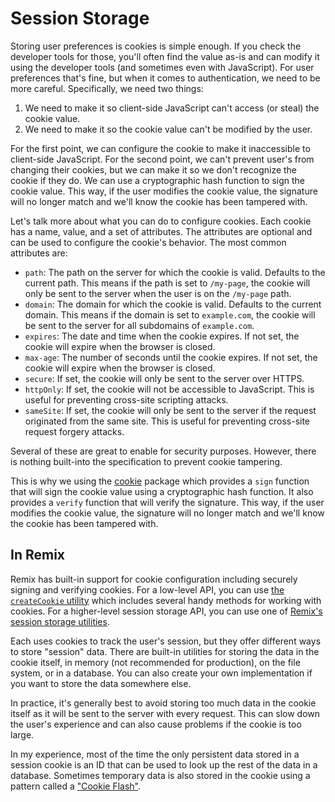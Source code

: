 # Session Storage

Storing user preferences is cookies is simple enough. If you check the developer
tools for those, you'll often find the value as-is and can modify it using the
developer tools (and sometimes even with JavaScript). For user preferences
that's fine, but when it comes to authentication, we need to be more careful.
Specifically, we need two things:

1. We need to make it so client-side JavaScript can't access (or steal) the
   cookie value.
2. We need to make it so the cookie value can't be modified by the user.

For the first point, we can configure the cookie to make it inaccessible to
client-side JavaScript. For the second point, we can't prevent user's from
changing their cookies, but we can make it so we don't recognize the cookie if
they do. We can use a cryptographic hash function to sign the cookie value. This
way, if the user modifies the cookie value, the signature will no longer match
and we'll know the cookie has been tampered with.

Let's talk more about what you can do to configure cookies. Each cookie has a
name, value, and a set of attributes. The attributes are optional and can be
used to configure the cookie's behavior. The most common attributes are:

- `path`: The path on the server for which the cookie is valid. Defaults to the
  current path. This means if the path is set to `/my-page`, the cookie will
  only be sent to the server when the user is on the `/my-page` path.
- `domain`: The domain for which the cookie is valid. Defaults to the current
  domain. This means if the domain is set to `example.com`, the cookie will be
  sent to the server for all subdomains of `example.com`.
- `expires`: The date and time when the cookie expires. If not set, the cookie
  will expire when the browser is closed.
- `max-age`: The number of seconds until the cookie expires. If not set, the
  cookie will expire when the browser is closed.
- `secure`: If set, the cookie will only be sent to the server over HTTPS.
- `httpOnly`: If set, the cookie will not be accessible to JavaScript. This is
  useful for preventing cross-site scripting attacks.
- `sameSite`: If set, the cookie will only be sent to the server if the request
  originated from the same site. This is useful for preventing cross-site
  request forgery attacks.

Several of these are great to enable for security purposes. However, there is
nothing built-into the specification to prevent cookie tampering.

This is why we using the [cookie](https://www.npmjs.com/package/cookie) package
which provides a `sign` function that will sign the cookie value using a
cryptographic hash function. It also provides a `verify` function that will
verify the signature. This way, if the user modifies the cookie value, the
signature will no longer match and we'll know the cookie has been tampered with.

## In Remix

Remix has built-in support for cookie configuration including securely signing
and verifying cookies. For a low-level API, you can use
[the `createCookie` utility](https://remix.run/docs/en/main/utils/cookies#createcookie)
which includes several handy methods for working with cookies. For a
higher-level session storage API, you can use one of
[Remix's session storage utilities](https://remix.run/docs/en/main/utils/sessions).

Each uses cookies to track the user's session, but they offer different ways to
store "session" data. There are built-in utilities for storing the data in the
cookie itself, in memory (not recommended for production), on the file system,
or in a database. You can also create your own implementation if you want to
store the data somewhere else.

In practice, it's generally best to avoid storing too much data in the cookie
itself as it will be sent to the server with every request. This can slow down
the user's experience and can also cause problems if the cookie is too large.

In my experience, most of the time the only persistent data stored in a session
cookie is an ID that can be used to look up the rest of the data in a database.
Sometimes temporary data is also stored in the cookie using a pattern called
a ["Cookie Flash"](https://remix.run/docs/en/main/utils/sessions#sessionflashkey-value).
